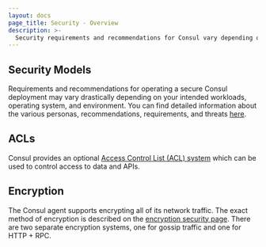 ```yaml
---
layout: docs
page_title: Security - Overview
description: >-
  Security requirements and recommendations for Consul vary depending on workloads and environments. Learn how ACLs and encryption can protect access to and communication within your datacenter.
---
```


## Security Models

Requirements and recommendations for operating a secure Consul deployment may vary drastically depending on your
intended workloads, operating system, and environment. You can find detailed information about the various personas,
recommendations, requirements, and threats [here](/docs/security/security-models).

## ACLs

Consul provides an optional [Access Control List (ACL) system](/docs/security/acl) which can be used to control access
to data and APIs.

## Encryption

The Consul agent supports encrypting all of its network traffic. The exact method of encryption is described on the
[encryption security page](/docs/security/encryption). There are two separate encryption systems, one for gossip
traffic and one for HTTP + RPC.
